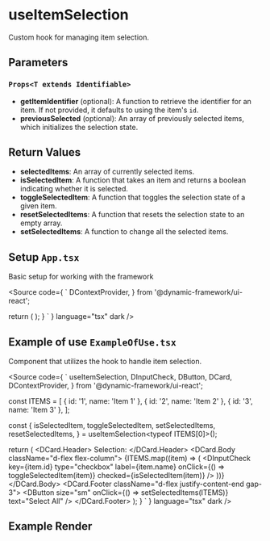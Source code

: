 
<Meta title="Design System/Utils/Hooks/useItemSelection" />

# useItemSelection
Custom hook for managing item selection.

## Parameters

### `Props<T extends Identifiable>`

- **getItemIdentifier** (optional): A function to retrieve the identifier for an item. If not provided, it defaults to using the item's `id`.
- **previousSelected** (optional): An array of previously selected items, which initializes the selection state.

## Return Values

- **selectedItems**: An array of currently selected items.
- **isSelectedItem**: A function that takes an item and returns a boolean indicating whether it is selected.
- **toggleSelectedItem**: A function that toggles the selection state of a given item.
- **resetSelectedItems**: A function that resets the selection state to an empty array.
- **setSelectedItems**: A function to change all the selected items.

## Setup `App.tsx`

Basic setup for working with the framework

<Source
  code={
    `
  DContextProvider,
} from '@dynamic-framework/ui-react';


  return (
    <DContextProvider>
      <ExampleOfUse />
    </DContextProvider>
  );
}
`
}
  language="tsx"
  dark
/>

## Example of use `ExampleOfUse.tsx`

Component that utilizes the hook to handle item selection.

<Source
  code={
    `
  useItemSelection,
  DInputCheck,
  DButton,
  DCard,
  DContextProvider,
} from '@dynamic-framework/ui-react';

const ITEMS = [
  { id: '1', name: 'Item 1' },
  { id: '2', name: 'Item 2' },
  { id: '3', name: 'Item 3' },
];

  const {
    isSelectedItem,
    toggleSelectedItem,
    setSelectedItems,
    resetSelectedItems,
  } = useItemSelection<typeof ITEMS[0]>();

  return (
    <DCard>
      <DCard.Header>
        Selection:
      </DCard.Header>
      <DCard.Body className="d-flex flex-column">
        {ITEMS.map((item) => (
          <DInputCheck
            key={item.id}
            type="checkbox"
            label={item.name}
            onClick={() => toggleSelectedItem(item)}
            checked={isSelectedItem(item)}
          />
        ))}
      </DCard.Body>
      <DCard.Footer className="d-flex justify-content-end gap-3">
        <DButton size="sm" onClick={() => setSelectedItems(ITEMS)} text="Select All" />
        <DButton size="sm" onClick={resetSelectedItems} text="Reset" />
      </DCard.Footer>
    </DCard>
  );
}
`
  }
  language="tsx"
  dark
/>

## Example Render

<Unstyled>
  <ExampleRoot />
</Unstyled>

